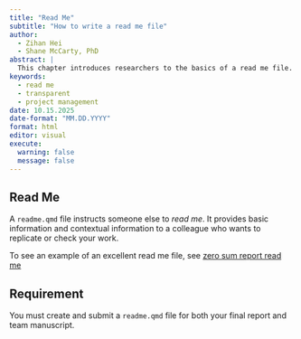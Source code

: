 ```yaml
---
title: "Read Me"
subtitle: "How to write a read me file"
author: 
  - Zihan Hei
  - Shane McCarty, PhD
abstract: |
  This chapter introduces researchers to the basics of a read me file. 
keywords:
  - read me
  - transparent
  - project management
date: 10.15.2025
date-format: "MM.DD.YYYY"
format: html
editor: visual
execute:
  warning: false
  message: false
---
```


## Read Me

A `readme.qmd` file instructs someone else to *read me*. It provides basic information and contextual information to a colleague who wants to replicate or check your work.

To see an example of an excellent read me file, see [zero sum report read me](https://fripublichealth.quarto.pub/zerosum/readme-preview.html)

::: callout-important
## Requirement

You must create and submit a `readme.qmd` file for both your final report and team manuscript.
:::
